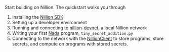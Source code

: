 Start building on Nillion. The quickstart walks you through

1. Installing the [Nillion SDK](https://docs.nillion.com/nillion-sdk-and-tools#installation)
2. Setting up a developer environment
3. Running and connecting to [nillion-devnet](https://docs.nillion.com/nillion-devnet), a local Nillion network
4. Writing your first [Nada](https://docs.nillion.com/nada) program, `tiny_secret_addition.py`
5. Connecting to the network with the [NillionClient](https://docs.nillion.com/nillion-client) to store programs, store secrets, and compute on programs with stored secrets.
